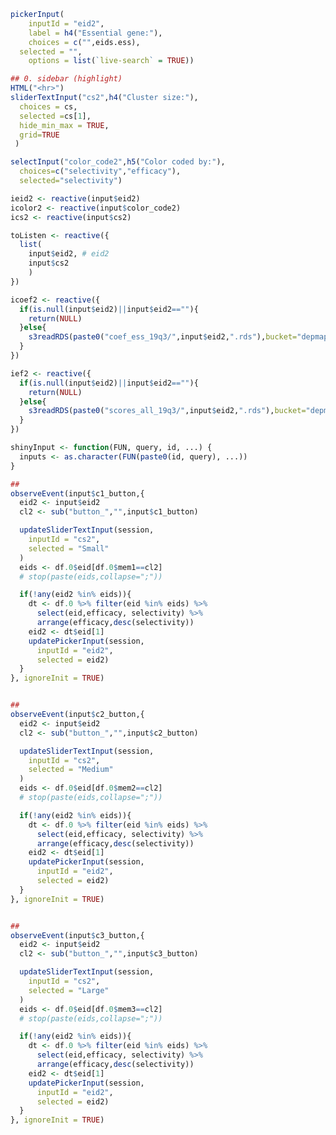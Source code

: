 ```r


pickerInput(
	inputId = "eid2",
	label = h4("Essential gene:"),
	choices = c("",eids.ess),
  selected = "",
	options = list(`live-search` = TRUE))

## 0. sidebar (highlight)
HTML("<hr>")
sliderTextInput("cs2",h4("Cluster size:"),
  choices = cs,
  selected =cs[1],
  hide_min_max = TRUE,
  grid=TRUE
 )

selectInput("color_code2",h5("Color coded by:"),
  choices=c("selectivity","efficacy"),
  selected="selectivity")
```

```r
ieid2 <- reactive(input$eid2)
icolor2 <- reactive(input$color_code2)
ics2 <- reactive(input$cs2)

toListen <- reactive({
  list(
    input$eid2, # eid2
    input$cs2
    )
})

icoef2 <- reactive({
  if(is.null(input$eid2)||input$eid2==""){
    return(NULL)
  }else{
    s3readRDS(paste0("coef_ess_19q3/",input$eid2,".rds"),bucket="depmap")
  }
})

ief2 <- reactive({
  if(is.null(input$eid2)||input$eid2==""){
    return(NULL)
  }else{
    s3readRDS(paste0("scores_all_19q3/",input$eid2,".rds"),bucket="depmap")
  }
})

shinyInput <- function(FUN, query, id, ...) {
  inputs <- as.character(FUN(paste0(id, query), ...))
}

##
observeEvent(input$c1_button,{
  eid2 <- input$eid2
  cl2 <- sub("button_","",input$c1_button)

  updateSliderTextInput(session,
    inputId = "cs2",
    selected = "Small"
  )
  eids <- df.0$eid[df.0$mem1==cl2]
  # stop(paste(eids,collapse=";"))

  if(!any(eid2 %in% eids)){
    dt <- df.0 %>% filter(eid %in% eids) %>%
      select(eid,efficacy, selectivity) %>%
      arrange(efficacy,desc(selectivity))
    eid2 <- dt$eid[1]
    updatePickerInput(session,
      inputId = "eid2",
      selected = eid2)
  }
}, ignoreInit = TRUE)


##
observeEvent(input$c2_button,{
  eid2 <- input$eid2
  cl2 <- sub("button_","",input$c2_button)

  updateSliderTextInput(session,
    inputId = "cs2",
    selected = "Medium"
  )
  eids <- df.0$eid[df.0$mem2==cl2]
  # stop(paste(eids,collapse=";"))

  if(!any(eid2 %in% eids)){
    dt <- df.0 %>% filter(eid %in% eids) %>%
      select(eid,efficacy, selectivity) %>%
      arrange(efficacy,desc(selectivity))
    eid2 <- dt$eid[1]
    updatePickerInput(session,
      inputId = "eid2",
      selected = eid2)
  }
}, ignoreInit = TRUE)


##
observeEvent(input$c3_button,{
  eid2 <- input$eid2
  cl2 <- sub("button_","",input$c3_button)

  updateSliderTextInput(session,
    inputId = "cs2",
    selected = "Large"
  )
  eids <- df.0$eid[df.0$mem3==cl2]
  # stop(paste(eids,collapse=";"))

  if(!any(eid2 %in% eids)){
    dt <- df.0 %>% filter(eid %in% eids) %>%
      select(eid,efficacy, selectivity) %>%
      arrange(efficacy,desc(selectivity))
    eid2 <- dt$eid[1]
    updatePickerInput(session,
      inputId = "eid2",
      selected = eid2)
  }
}, ignoreInit = TRUE)
```
